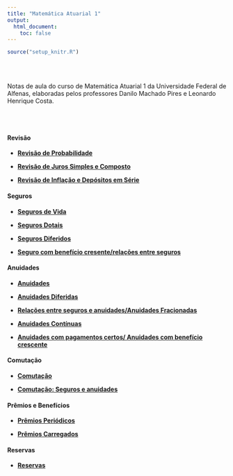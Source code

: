 ```yaml
---
title: "Matemática Atuarial 1"
output:
  html_document:
    toc: false
---
```


```r
source("setup_knitr.R")
```

<br></br>

Notas de aula do curso de Matemática Atuarial 1 da Universidade Federal de Alfenas, elaboradas pelos professores Danilo Machado Pires e Leonardo Henrique Costa.

<br></br>

#### Revisão

- <a href="https://atuaria.github.io/portalhalley/PDF/MatematicaAtuarial1/RevisaoProbabilidade.pdf"target="_blank">**Revisão de Probabilidade**</a>

- <a href="https://atuaria.github.io/portalhalley/PDF/MatematicaAtuarial1/RevisaoJurosSimpleseComposto.pdf"target="_blank">**Revisão de Juros Simples e Composto**</a>

- <a href="https://atuaria.github.io/portalhalley/PDF/MatematicaAtuarial1/RevisaoInflacaoeDepositosemSerie.pdf"target="_blank">**Revisão de Inflação e Depósitos em Série**</a>

#### Seguros

- <a href="https://atuaria.github.io/portalhalley/PDF/MatematicaAtuarial1/SegurosDeVida.pdf"target="_blank">**Seguros de Vida**</a>

- <a href="https://atuaria.github.io/portalhalley/PDF/MatematicaAtuarial1/SegurosDotais.pdf"target="_blank">**Seguros Dotais**</a>

- <a href="https://atuaria.github.io/portalhalley/PDF/MatematicaAtuarial1/SegurosDiferidos.pdf"target="_blank">**Seguros Diferidos**</a>

- <a href="https://atuaria.github.io/portalhalley/PDF/MatematicaAtuarial1/Re_seguros.pdf"target="_blank">**Seguro com benefício cresente/relações entre seguros**</a>

#### Anuidades

- <a href="https://atuaria.github.io/portalhalley/PDF/MatematicaAtuarial1/Anuidades.pdf"target="_blank">**Anuidades**</a>

- <a href="https://atuaria.github.io/portalhalley/PDF/MatematicaAtuarial1/AnuidadesDiferidas.pdf"target="_blank">**Anuidades Diferidas**</a>

- <a href="https://atuaria.github.io/portalhalley/PDF/MatematicaAtuarial1/Seguros_anuidades_Fracionadas.pdf"target="_blank">**Relações entre seguros e anuidades/Anuidades Fracionadas**</a>

- <a href="https://atuaria.github.io/portalhalley/PDF/MatematicaAtuarial1/AnuidadesContinuas.pdf"target="_blank">**Anuidades Contínuas**</a>

- <a href="https://atuaria.github.io/portalhalley/PDF/MatematicaAtuarial1/AAnuidadespagamentosCertoEbeneficioCrescente.pdf"target="_blank">**Anuidades com pagamentos certos/ Anuidades com benefício crescente**</a>

#### Comutação

- <a href="https://atuaria.github.io/portalhalley/PDF/MatematicaAtuarial1/Comutacao.pdf"target="_blank">**Comutação**</a>

- <a href="https://atuaria.github.io/portalhalley/PDF/MatematicaAtuarial1/Comutacao_Seguros_anuidades.pdf"target="_blank">**Comutação: Seguros e anuidades**</a>

#### Prêmios e Benefícios

- <a href="https://atuaria.github.io/portalhalley/PDF/MatematicaAtuarial1/PremiosPeriodicos.pdf"target="_blank">**Prêmios Periódicos**</a>

- <a href="https://atuaria.github.io/portalhalley/PDF/MatematicaAtuarial1/PremioseBeneficiosCarregados.pdf"target="_blank">**Prêmios Carregados**</a>

#### Reservas

- <a href="https://atuaria.github.io/portalhalley/PDF/MatematicaAtuarial1/Reservas.pdf"target="_blank">**Reservas**</a>

<br></br>
<br></br>


